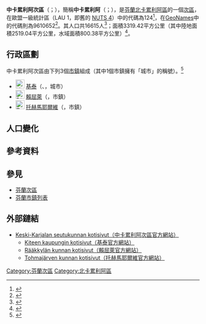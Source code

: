 {{Infobox settlement
| name                    = 中卡累利阿次區
| settlement_type         = [[芬蘭次區|次區]]
| native_name             =Keski-Karjalan seutukunta
| native_name_lang        = fi
| image_map               =Keski-Karjalan.seutukunta.sijainti.Suomi.2020.svg
| subdivision_type        = [[世界政區索引|國家]]
| subdivision_name        = {{flag|Finland}}
| subdivision_type1        = [[芬蘭行政區|行政區]]
| subdivision_name1        = [[北卡累利阿區|北卡累利阿區]]
| population_footnotes    = <ref name="Population" />
| population_total        = 16615
| population_as_of        = 2020
| area_footnotes          = <ref name="Area" />
| area_total_km2          = 3319.42
| area_land_km2           = 2519.04
| area_water_km2          = 800.38
| population_density_km2  = auto
| coordinates             = {{Coord|62.12640|29.99785|display=title,inline}}
| coordinates_footnotes   = <ref name="GeoNames" />
| timezone1               = [[歐洲東部時間|EET]]<ref>{{Cite web|url=https://www.timeanddate.com/worldclock/finland/helsinki|title=Current Local Time in Helsinki, Finland|website=Time and Date|language=en|access-date=2020-07-16|archive-date=2020-08-04|archive-url=https://web.archive.org/web/20200804053117/https://www.timeanddate.com/worldclock/finland/helsinki|dead-url=no}}</ref>
| utc_offset1             = +2
| timezone1_DST           = [[歐洲東部夏令時間|EEST]]<ref>{{Cite web|url=https://www.timeanddate.com/time/change/finland/helsinki|title=Clock Changes in Helsinki, Finland|website=Time and Date|language=en|access-date=2020-07-16|archive-date=2020-08-04|archive-url=https://web.archive.org/web/20200804053109/https://www.timeanddate.com/time/change/finland/helsinki|dead-url=no}}</ref>
| utc_offset1_DST         = +3
| blank_name              = [[GeoNames|GeoNames]]<ref name="GeoNames" />
| blank_info              = 9610652
| blank1_name             = LAU 1（NUTS 4）<ref name="LAU" />
| blank1_info              = 124
}}
'''中卡累利阿次區'''（{{lang-fi|Keski-Karjalan seutukunta}}；{{lang-sv|Mellersta Karelens ekonomiska region}}），簡稱'''中卡累利阿'''（{{lang-fi|Keski-Karjala}}；{{lang-sv|Mellersta Karelen}}），是[[芬蘭共和國|芬蘭]][[北卡累利阿區|北卡累利阿區]]的一個[[芬蘭次區|次區]]，在歐盟一級{{tsl|fr|Unité administrative locale|地方行政單位}}統計區（LAU 1，即舊的 [[地域統計單位命名法|NUTS 4]]）中的代碼為124<ref name="LAU">{{Cite web |url=http://tilastokeskus.fi/meta/luokitukset/seutukunta/001-2013/index_sv.html |title=Förteckning över ekonomiska regioner |publisher=Statistikcentralen |language=sv |access-date=2013-12-25 |archive-date=2013-11-11 |archive-url=https://web.archive.org/web/20131111091437/http://tilastokeskus.fi/meta/luokitukset/seutukunta/001-2013/index_sv.html |dead-url=no }}</ref>，在[[GeoNames|GeoNames]]中的代碼則為9610652<ref name="GeoNames">{{Cite web |url = https://www.geonames.org/9610652 |title = GeoNames - Keski-Karjala (9610652) |access-date = 2020-07-14 |website=[[GeoNames|GeoNames]] |language = en}}</ref>。其人口共16615人<ref name="Population">{{Cite web |url = http://pxnet2.stat.fi/PXWeb/pxweb/fi/StatFin/StatFin__vrm__vamuu/statfin_vamuu_pxt_11lj.px/table/tableViewLayout1/ |title = Väestörakenteen ennakkotiedot alueittain, 2020M01*-2020M05* |date = 2020-01-31 |publisher = Tilastokeskus |access-date = 2020-07-13 |language = fi |archive-date = 2020-12-14 |archive-url = https://web.archive.org/web/20201214201953/http://pxnet2.stat.fi/PXWeb/pxweb/fi/StatFin/StatFin__vrm__vamuu/statfin_vamuu_pxt_11lj.px/ }}</ref>；面積3319.42平方公里（其中陸地面積2519.04平方公里，水域面積800.38平方公里）<ref name="Area">{{Cite web |url = https://www.maanmittauslaitos.fi/sites/maanmittauslaitos.fi/files/attachments/2020/01/Vuoden_2020_pinta-alatilasto_kunnat_maakunnat.xlsx |title = Pinta-alat kunnittain (Excel) 2020-01-01 |date = 2020-01-01 |publisher = Maanmittauslaitos |access-date = 2020-07-13 |language = fi |archive-date = 2020-07-10 |archive-url = https://web.archive.org/web/20200710123737/https://www.maanmittauslaitos.fi/sites/maanmittauslaitos.fi/files/attachments/2020/01/Vuoden_2020_pinta-alatilasto_kunnat_maakunnat.xlsx |dead-url = no }}</ref>。

== 行政區劃 ==
中卡累利阿次區由下列3個[[芬蘭市鎮|市鎮]]組成（其中1個市鎮擁有「城市」的稱號）。<ref name="Lappi">{{Cite web |language=fi |url=http://www.patio.fi/PatioWeb/facelets/suomenaluejaot/suomenaluejaot.faces |title=Finlands regionindelning på |website=www.patio.fi. |archive-url=https://web.archive.org/web/20121022111321/http://www.patio.fi/PatioWeb/facelets/suomenaluejaot/suomenaluejaot.faces |archive-date=2012-10-22 |accessdate=2020-07-14 |dead-url=yes }}</ref>
* [[File:Kitee.vaakuna.svg|23px]] [[基泰_(芬蘭)|基泰]]（{{lang-fi|Kitee}}、{{lang-sv|Kides}}，城市）
* [[File:Rääkkylä.vaakuna.svg|23px]] [[賴屈萊|賴屈萊]]（{{lang|fi|Rääkkylä}}，市鎮）
* [[File:Tohmajärvi.vaakuna.svg|23px]] [[托赫馬耶爾維|托赫馬耶爾維]]（{{lang|fi|Tohmajärvi}}，市鎮）

== 人口變化 ==
{{Bar box
|title   =  中卡累利阿次區1980年－2010年的人口變化圖
|titlebar=  #DDD
|width   =  600px
|barwidth=  500px
|left1   =  年
|right1  =  人口
|float   =  left
|bars    =  
{{bar pixel|1980|#0099FF|480||25 760}}
{{bar pixel|1985|#0099FF|476||25 537}}
{{bar pixel|1990|#0099FF|461||24 736}}
{{bar pixel|1995|#0099FF|445||23 871}}
{{bar pixel|2000|#0099FF|416||22 331}}
{{bar pixel|2005|#0099FF|387||20 746}}
{{bar pixel|2010|#0099FF|358||19 228}}
|caption = 來源：Tilastokeskus.<ref>{{Cite web | url = http://pxnet2.stat.fi/PXWeb/pxweb/fi/StatFin/StatFin__vrm__vaerak/statfin_vaerak_pxt_011.px | title = Väestö kielen mukaan sekä ulkomaan kansalaisten määrä ja maa-pinta-ala alueittain 1980 - 2016 | publisher = Tilastokeskus | access-date = 2018-01-18 | language = fi | archive-url = https://web.archive.org/web/20180617142223/http://pxnet2.stat.fi/PXWeb/pxweb/fi/StatFin/StatFin__vrm__vaerak/statfin_vaerak_pxt_011.px | archive-date = 2018-06-17 | dead-url = yes }}</ref>
}}
{{clear}}

== 參考資料 ==
{{reflist}}

== 參見 ==
* [[芬蘭次區|芬蘭次區]]
* [[芬蘭市鎮列表|芬蘭市鎮列表]]

== 外部鏈結 ==
* [http://www.keski-karjala.fi/ Keski-Karjalan seutukunnan kotisivut（中卡累利阿次區官方網站）]{{Wayback|url=http://www.keski-karjala.fi/ |date=20190513191857 }} {{fi icon}}
** [https://web.archive.org/web/20190212130802/http://www.kitee.fi/ Kiteen kaupungin kotisivut（基泰官方網站）] {{fi icon}}
** [https://web.archive.org/web/20190331161446/http://www.raakkyla.fi/ Rääkkylän kunnan kotisivut（賴屈萊官方網站）] {{fi icon}}
** [https://web.archive.org/web/20190220062902/http://www.tohmajarvi.fi/ Tohmajärven kunnan kotisivut（托赫馬耶爾維官方網站）] {{fi icon}}

{{芬蘭次區}}
[[Category:芬蘭次區|Category:芬蘭次區]]
[[Category:北卡累利阿區|Category:北卡累利阿區]]